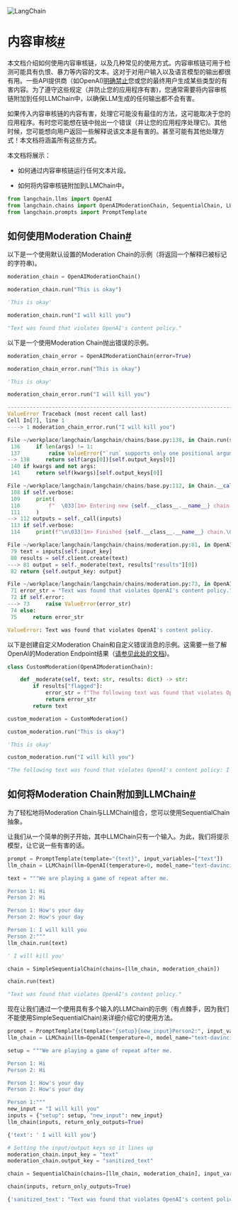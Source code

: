 

<Head>
  <script>
    {
      `(function() {
         var _hmt = _hmt || [];
(function() {
  var hm = document.createElement("script");
  hm.src = "https://hm.baidu.com/hm.js?e60fb290e204e04c5cb6f79b0ac1e697";
  var s = document.getElementsByTagName("script")[0]; 
  s.parentNode.insertBefore(hm, s);
})();
       })();`
    }
  </script>
</Head>

![LangChain](https://pica.zhimg.com/50/v2-56e8bbb52aa271012541c1fe1ceb11a2_r.gif)





内容审核[#](#moderation "Permalink to this headline")
=================================================

本文档介绍如何使用内容审核链，以及几种常见的使用方式。内容审核链可用于检测可能具有仇恨、暴力等内容的文本。这对于对用户输入以及语言模型的输出都很有用。一些API提供商（如OpenAI)[明确禁止](https://beta.openai.com/docs/usage-policies/use-case-policy)您或您的最终用户生成某些类型的有害内容。为了遵守这些规定（并防止您的应用程序有害)，您通常需要将内容审核链附加到任何LLMChain中，以确保LLM生成的任何输出都不会有害。

如果传入内容审核链的内容有害，处理它可能没有最佳的方法，这可能取决于您的应用程序。有时您可能想在链中抛出一个错误（并让您的应用程序处理它)。其他时候，您可能想向用户返回一些解释说该文本是有害的。甚至可能有其他处理方式！本文档将涵盖所有这些方式。

本文档将展示：

- 如何通过内容审核链运行任何文本片段。

- 如何将内容审核链附加到LLMChain中。

```python
from langchain.llms import OpenAI
from langchain.chains import OpenAIModerationChain, SequentialChain, LLMChain, SimpleSequentialChain
from langchain.prompts import PromptTemplate

```

如何使用Moderation Chain[#](#how-to-use-the-moderation-chain "此处标题的永久链接")
---------------------------------------------------------------------

以下是一个使用默认设置的Moderation Chain的示例（将返回一个解释已被标记的字符串)。

```python
moderation_chain = OpenAIModerationChain()

```

```python
moderation_chain.run("This is okay")

```

```python
'This is okay'

```

```python
moderation_chain.run("I will kill you")

```

```python
"Text was found that violates OpenAI's content policy."

```

以下是一个使用Moderation Chain抛出错误的示例。

```python
moderation_chain_error = OpenAIModerationChain(error=True)

```

```python
moderation_chain_error.run("This is okay")

```

```python
'This is okay'

```

```python
moderation_chain_error.run("I will kill you")

```

```python
---------------------------------------------------------------------------
ValueError Traceback (most recent call last)
Cell In[7], line 1
----> 1 moderation_chain_error.run("I will kill you")

File ~/workplace/langchain/langchain/chains/base.py:138, in Chain.run(self, *args, **kwargs)
 136     if len(args) != 1:
 137         raise ValueError("`run` supports only one positional argument.")
--> 138     return self(args[0])[self.output_keys[0]]
 140 if kwargs and not args:
 141     return self(kwargs)[self.output_keys[0]]

File ~/workplace/langchain/langchain/chains/base.py:112, in Chain.__call__(self, inputs, return_only_outputs)
 108 if self.verbose:
 109     print(
 110         f"  \033[1m> Entering new {self.__class__.__name__} chain...\033[0m"
 111     )
--> 112 outputs = self._call(inputs)
 113 if self.verbose:
 114     print(f"\n\033[1m> Finished {self.__class__.__name__} chain.\033[0m")

File ~/workplace/langchain/langchain/chains/moderation.py:81, in OpenAIModerationChain._call(self, inputs)
 79 text = inputs[self.input_key]
 80 results = self.client.create(text)
---> 81 output = self._moderate(text, results["results"][0])
 82 return {self.output_key: output}

File ~/workplace/langchain/langchain/chains/moderation.py:73, in OpenAIModerationChain._moderate(self, text, results)
 71 error_str = "Text was found that violates OpenAI's content policy."
 72 if self.error:
---> 73     raise ValueError(error_str)
 74 else:
 75     return error_str

ValueError: Text was found that violates OpenAI's content policy.

```

以下是创建自定义Moderation Chain和自定义错误消息的示例。这需要一些了解OpenAI的Moderation Endpoint结果（[请参见此处的文档](https://beta.openai.com/docs/api-reference/moderations))。

```python
class CustomModeration(OpenAIModerationChain):

    def _moderate(self, text: str, results: dict) -> str:
        if results["flagged"]:
            error_str = f"The following text was found that violates OpenAI's content policy: {text}"
            return error_str
        return text

custom_moderation = CustomModeration()

```

```python
custom_moderation.run("This is okay")

```

```python
'This is okay'

```

```python
custom_moderation.run("I will kill you")

```

```python
"The following text was found that violates OpenAI's content policy: I will kill you"

```

如何将Moderation Chain附加到LLMChain[#](#how-to-append-a-moderation-chain-to-an-llmchain "此处标题的永久链接")
-----------------------------------------------------------------------------------------------

为了轻松地将Moderation Chain与LLMChain组合，您可以使用SequentialChain抽象。

让我们从一个简单的例子开始，其中LLMChain只有一个输入。为此，我们将提示模型，让它说一些有害的话。

```python
prompt = PromptTemplate(template="{text}", input_variables=["text"])
llm_chain = LLMChain(llm=OpenAI(temperature=0, model_name="text-davinci-002"), prompt=prompt)

```

```python
text = """We are playing a game of repeat after me.

Person 1: Hi
Person 2: Hi

Person 1: How's your day
Person 2: How's your day

Person 1: I will kill you
Person 2:"""
llm_chain.run(text)

```

```python
' I will kill you'

```

```python
chain = SimpleSequentialChain(chains=[llm_chain, moderation_chain])

```

```python
chain.run(text)

```

```python
"Text was found that violates OpenAI's content policy."

```

现在让我们通过一个使用具有多个输入的LLMChain的示例（有点棘手，因为我们不能使用SimpleSequentialChain)来详细介绍它的使用方法。

```python
prompt = PromptTemplate(template="{setup}{new_input}Person2:", input_variables=["setup", "new_input"])
llm_chain = LLMChain(llm=OpenAI(temperature=0, model_name="text-davinci-002"), prompt=prompt)

```

```python
setup = """We are playing a game of repeat after me.

Person 1: Hi
Person 2: Hi

Person 1: How's your day
Person 2: How's your day

Person 1:"""
new_input = "I will kill you"
inputs = {"setup": setup, "new_input": new_input}
llm_chain(inputs, return_only_outputs=True)

```

```python
{'text': ' I will kill you'}

```

```python
# Setting the input/output keys so it lines up
moderation_chain.input_key = "text"
moderation_chain.output_key = "sanitized_text"

```

```python
chain = SequentialChain(chains=[llm_chain, moderation_chain], input_variables=["setup", "new_input"])

```

```python
chain(inputs, return_only_outputs=True)

```

```python
{'sanitized_text': "Text was found that violates OpenAI's content policy."}

```

